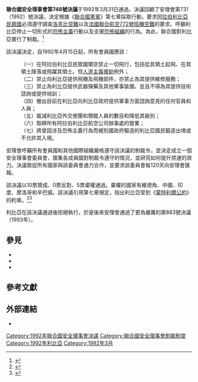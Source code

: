 {{Infobox UN resolution
|number = 748
|organ = SC
|date = 3月31日
|year = 1992年
|meeting = 3063
|code = S/RES/748
|document = http://daccess-dds-ny.un.org/doc/RESOLUTION/GEN/NR0/011/07/IMG/NR001107.pdf?OpenElement
|for = 10
|abstention = 5
|against = 0
|subject = 阿拉伯利比亞民眾國
|result = 通過 
|image = TsinjHLLT020106.jpg
|caption = [[利比亞航空|利比亞航空]]
}}

'''聯合國安全理事會第748號決議'''于1992年3月31日通過。決議回顧了安理會第731（1992）號決議，決定根據《[[聯合國憲章|聯合國憲章]]》第七章採取行動，要求[[阿拉伯利比亞民眾國|阿拉伯利比亞民眾國]]必須遵守調查[[洛克比空難|洛克比空難]]以及[[法國聯合航空772號班機空難|法國聯合航空772號班機空難]]的要求。呼籲利比亞停止一切形式的[[恐怖主義|恐怖主義]]行動以及支援[[恐怖組織|恐怖組織]]的行為。為此，聯合國對利比亞實行了制裁。<ref>{{cite book|last=Merrills|first=J. G.|title=International dispute settlement|url=https://archive.org/details/internationaldis0000merr_e8l8|publisher=Cambridge University Press|year=2005|edition=4th|page=[https://archive.org/details/internationaldis0000merr_e8l8/page/269 269]|isbn=978-0-521-85250-0}}</ref>

該決議決定，自1992年4月15日起，所有會員國應該：

:（一）在阿拉伯利比亞民眾國領空禁止一切飛行，包括從其領土起飛、在其領土降落或飛躍其領土。但[[人道主義援助|人道主義援助]]例外；
:（二）禁止向利比亞提供飛機及飛機部件，亦禁止為其提供維修服務；
:（三）禁止為利比亞提供武器彈藥及其他軍事裝備，並且不得為其提供技術諮詢或提供培訓；
:（四）撤出目前在利比亞向利比亞政府提供軍事方面諮詢意見的任何官員和人員；
:（五）裁減利比亞外交使團和領館人員的數目和降低其級別；
:（六）取締所有阿拉伯利比亞航空公司辦事處的營業；
:（七）將曾因涉及恐怖主義行為而被別國政府驅逐的利比亞國民驅逐出境或不允許其入境。

安理會呼籲所有會員國和其他國際組織嚴格遵守該決議的制裁令，並決定成立一個安全理事會委員會，匯集各成員國對制裁令遵守的情況，並研究如何提升禁運的效力。決議敦促所有國家與該委員會通力合作，並要求該委員會每120天向安理會匯報。

該決議以10票贊成、0票反對、5票棄權通過。棄權的國家有維德角、中國、印度、摩洛哥和辛巴威。該決議引用第七章規定，指出利比亞受到《[[蒙特利爾公約|蒙特利爾公約]]》的約束。<ref>{{cite book|last=Lauterpacht|first=Elihu|author2=Greenwood, C. J. |title=International Law Reports|publisher=Cambridge University Press|year=1994|page=550|isbn=978-0-521-47291-3}}</ref><ref>{{cite book|last=Schweigman|first=David|title=The authority of the Security Council under Chapter VII of the UN Charter: legal limits and the role of the International Court of Justice|url=https://archive.org/details/authoritysecurit00schw|publisher=Martinus Nijhoff Publishers|year=2001|page=[https://archive.org/details/authoritysecurit00schw/page/252 252]|isbn=978-90-411-1641-3}}</ref>

利比亞在該決議通過後拒絕執行，於是後來安理會通過了更為嚴厲的第883號決議（1993年）。

==參見==
* {{Link-en|查德和利比亞的衝突|Chadian–Libyan conflict}}
* {{Link-en|利比亞外交|Foreign relations of Libya}}
* {{Link-en|洛克比空難的調查|Investigation into the bombing of Pan Am Flight 103}}

==參考文獻==
{{reflist|colwidth=30em}}

==外部連結==
*{{cite web|title= Resolution 748|publisher= [[美國財政部|美國財政部]]|url= http://www.treasury.gov/resource-center/sanctions/Documents/748.pdf|deadurl= yes|archiveurl= https://www.webcitation.org/6IazEBgO0?url=http://www.treasury.gov/resource-center/sanctions/Documents/748.pdf|archivedate= 2013-08-03}} 

{{UNSCR 1992}}
[[Category:1992年聯合國安全理事會決議|Category:1992年聯合國安全理事會決議]]
[[Category:聯合國安全理事會制裁制度|Category:聯合國安全理事會制裁制度]]
[[Category:1992年利比亞|Category:1992年利比亞]]
[[Category:1992年3月|Category:1992年3月]]